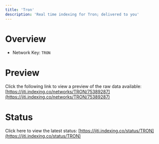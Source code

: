 ```yaml
---
title: 'Tron'
description: 'Real time indexing for Tron; delivered to you'
---
```


# Overview
- Network Key: `TRON`

# Preview
Click the following link to view a preview of the raw data available: [https://jiti.indexing.co/networks/TRON/75389287](https://jiti.indexing.co/networks/TRON/75389287)

# Status
Click here to view the latest status: [https://jiti.indexing.co/status/TRON](https://jiti.indexing.co/status/TRON)
